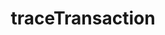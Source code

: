---
title: 'traceTransaction'
openapi: 'openapi-traceTransaction POST /'
description: 'Returns the raw trace for a transaction.'
---
